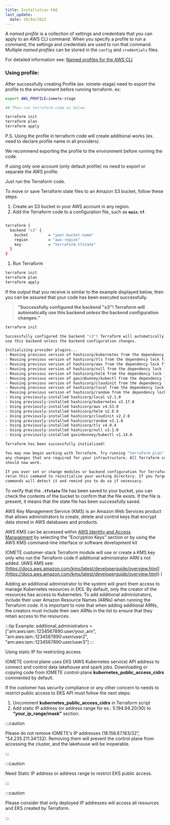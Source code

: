 ```yaml
---
title: Installation FAQ
last_update:
  date: 10/04/2022
---
```


<Question title="Using AWS Profiles">A *named profile* is a collection of settings and credentials that you can apply to an AWS CLI command. When you specify a profile to run a command, the settings and credentials are used to run that command. Multiple *named profiles* can be stored in the `config` and `credentials` files.

For detailed information see:  [Named profiles for the AWS CLI](https://docs.aws.amazon.com/cli/latest/userguide/cli-configure-profiles.html)

### Using profile:

After successfully creating Profile (ex. iomete-stage) need to export the profile to the environment before running terraform. ex:

```bash
export AWS_PROFILE=iomete-stage

## Then run terraform code as below

terraform init
terraform plan
terraform apply
```

P.S. Using the profile in terraform code will create additional works (ex. need to declare profile name in all providers).

We recommend exporting the profile to the environment before running the code. 

If using only one account (only default profile) no need to export or separate the AWS profile.

Just run the Terraform code.
</Question>

<Question title="Saving terraform state">To move or save Terraform state files to an Amazon S3 bucket, follow these steps:

1. Create an S3 bucket in your AWS account in any region.
2. Add the Terraform code to a configuration file, such as **`main.tf`**.

```bash

terraform {
  backend "s3" {
    bucket         = "your-bucket-name"
    region         = "aws-region"
    key            = "terraform.tfstate"
  }
}
```

1. Run Terraform 

```bash
terraform init
terraform plan
terraform apply
```

If the output that you receive is similar to the example displayed below, then you can be assured that your code has been executed successfully.

> **“Successfully configured the backend "s3"! Terraform will automatically
use this backend unless the backend configuration changes.”**
> 

```bash
terraform init

Successfully configured the backend "s3"! Terraform will automatically
use this backend unless the backend configuration changes.

Initializing provider plugins...
- Reusing previous version of hashicorp/kubernetes from the dependency lock file
- Reusing previous version of hashicorp/tls from the dependency lock file
- Reusing previous version of hashicorp/aws from the dependency lock file
- Reusing previous version of hashicorp/null from the dependency lock file
- Reusing previous version of hashicorp/helm from the dependency lock file
- Reusing previous version of gavinbunney/kubectl from the dependency lock file
- Reusing previous version of hashicorp/cloudinit from the dependency lock file
- Reusing previous version of hashicorp/local from the dependency lock file
- Reusing previous version of hashicorp/random from the dependency lock file
- Using previously-installed hashicorp/local v2.1.0
- Using previously-installed hashicorp/kubernetes v2.17.0
- Using previously-installed hashicorp/aws v4.53.0
- Using previously-installed hashicorp/helm v2.8.0
- Using previously-installed hashicorp/cloudinit v2.2.0
- Using previously-installed hashicorp/random v3.1.0
- Using previously-installed hashicorp/tls v4.0.4
- Using previously-installed hashicorp/null v3.1.0
- Using previously-installed gavinbunney/kubectl v1.14.0

Terraform has been successfully initialized!

You may now begin working with Terraform. Try running "terraform plan" to see
any changes that are required for your infrastructure. All Terraform commands
should now work.

If you ever set or change modules or backend configuration for Terraform,
rerun this command to reinitialize your working directory. If you forget, other
commands will detect it and remind you to do so if necessary.
```

To verify that the **`.tfstate`** file has been saved to your bucket, you can check the contents of the bucket to confirm that the file exists. If the file is present, it means that the state file has been successfully saved.
</Question>

<Question title="Define additional administrators">AWS Key Management Service (KMS) is an Amazon Web Services product that allows administrators to create, delete and control keys that encrypt data stored in AWS databases and products.

AWS KMS can be accessed within [AWS Identity and Access Management](https://www.techtarget.com/searchaws/definition/Amazon-Web-Services-AWS-Identity-and-Access-Management-IAM) by selecting the "Encryption Keys" section or by using the AWS KMS command-line interface or software development kit

IOMETE customer-stack Terraform module will use or create a KMS key only who run the Terraform code if additional administrator ARN`s not added. (AWS KMS see:[https://docs.aws.amazon.com/kms/latest/developerguide/overview.html](https://docs.aws.amazon.com/kms/latest/developerguide/overview.html) )

Adding an additional administrator to the system will grant them access to manage Kubernetes resources in EKS. By default, only the creator of the resources has access to Kubernetes. To add additional administrators, include their user Amazon Resource Names (ARNs) when running the Terraform code. It is important to note that when adding additional ARNs, the creators must include their own ARNs in the list to ensure that they retain access to the resources.

:::tip
 Example: additional_administrators = ["arn:aws:iam::1234567890:user/your_arn", "arn:aws:iam::1234567890:user/user2", "arn:aws:iam::1234567890:user/user3"]
:::
</Question>

<Question title="Public Access Restriction">Using static IP for restricting access 

IOMETE control plane uses EKS (AWS Kubernetes service) API address to connect and control data lakehouse and spark jobs. Downloading or copying code from IOMETE control-plane **kubernetes_public_access_cidrs** commented by default. 

If the customer has security compliance or any other concern to needs to restrict public access to EKS API must follow the next steps:

1. Uncomment  **kubernetes_public_access_cidrs** in Terraform script
2. Add static IP address (or address range for ex.: 5.194.94.20/30) to **“your_ip_range/mask”** section.

:::caution

Please do not remove IOMETE's IP addresses (18.156.67.183/32”, “54.235.211.34”/32). Removing them will prevent the control plane from accessing the cluster, and the lakehouse will be inoperable.

:::

:::caution

Need Static IP address or address range to restrict EKS public access.

::: 

:::caution

Please consider that only deployed IP addresses will access all resources and EKS created by Terraform.

:::  
</Question>